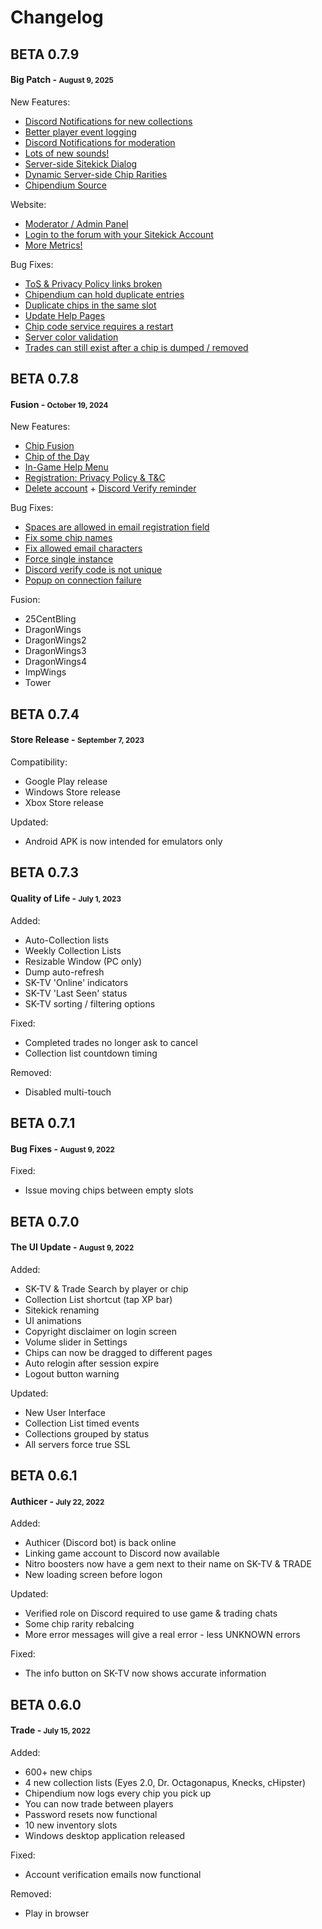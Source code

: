 # Changelog

## **BETA 0.7.9**
#### Big Patch - <small>August 9, 2025</small>
New Features:
+ [Discord Notifications for new collections](https://github.com/SitekickRemastered/Game/issues/63)
+ [Better player event logging](https://github.com/SitekickRemastered/Game/issues/65)
+ [Discord Notifications for moderation](https://github.com/SitekickRemastered/Game/issues/70)
+ [Lots of new sounds!](https://github.com/SitekickRemastered/Game/issues/88)
+ [Server-side Sitekick Dialog](https://github.com/SitekickRemastered/Game/issues/94)
+ [Dynamic Server-side Chip Rarities](https://github.com/SitekickRemastered/Game/issues/81)
+ [Chipendium Source](https://github.com/SitekickRemastered/Game/issues/68)

Website:
+ [Moderator / Admin Panel](https://github.com/SitekickRemastered/Game/issues/10)
+ [Login to the forum with your Sitekick Account](https://github.com/SitekickRemastered/Game/issues/92)
+ [More Metrics!](https://github.com/SitekickRemastered/Game/issues/66)

Bug Fixes:
+ [ToS & Privacy Policy links broken](https://github.com/SitekickRemastered/Game/issues/85)
+ [Chipendium can hold duplicate entries](https://github.com/SitekickRemastered/Game/issues/87)
+ [Duplicate chips in the same slot](https://github.com/SitekickRemastered/Game/issues/64)
+ [Update Help Pages](https://github.com/SitekickRemastered/Game/issues/89)
+ [Chip code service requires a restart](https://github.com/SitekickRemastered/Game/issues/83)
+ [Server color validation](https://github.com/SitekickRemastered/Game/issues/75)
+ [Trades can still exist after a chip is dumped / removed](https://github.com/SitekickRemastered/Game/issues/42)

## **BETA 0.7.8**
#### Fusion - <small>October 19, 2024</small>
New Features:

+ [Chip Fusion](https://github.com/SitekickRemastered/Game/issues/11)
+ [Chip of the Day](https://github.com/SitekickRemastered/Game/issues/25)
+ [In-Game Help Menu](https://github.com/SitekickRemastered/Game/issues/5)
+ [Registration: Privacy Policy & T&C](https://github.com/SitekickRemastered/Game/issues/40)
+ [Delete account](https://github.com/SitekickRemastered/Game/issues/19) + [Discord Verify reminder](https://github.com/SitekickRemastered/Game/issues/1)

Bug Fixes:

+ [Spaces are allowed in email registration field](https://github.com/SitekickRemastered/Game/issues/18)
+ [Fix some chip names](https://github.com/SitekickRemastered/Game/issues/26)
+ [Fix allowed email characters](https://github.com/SitekickRemastered/Game/issues/37)
+ [Force single instance](https://github.com/SitekickRemastered/Game/issues/35)
+ [Discord verify code is not unique](https://github.com/SitekickRemastered/Game/issues/29)
+ [Popup on connection failure](https://github.com/SitekickRemastered/Game/issues/48)

Fusion:

+ 25CentBling
+ DragonWings
+ DragonWings2
+ DragonWings3
+ DragonWings4
+ ImpWings
+ Tower

## **BETA 0.7.4**
#### Store Release - <small>September 7, 2023</small>
Compatibility:

- Google Play release
- Windows Store release
- Xbox Store release

Updated:

- Android APK is now intended for emulators only

## **BETA 0.7.3**
#### Quality of Life - <small>July 1, 2023</small>

Added:

- Auto-Collection lists
- Weekly Collection Lists
- Resizable Window (PC only)
- Dump auto-refresh
- SK-TV 'Online' indicators
- SK-TV 'Last Seen' status
- SK-TV sorting / filtering options

Fixed:

- Completed trades no longer ask to cancel
- Collection list countdown timing

Removed:

- Disabled multi-touch

## **BETA 0.7.1**
#### Bug Fixes - <small>August 9, 2022</small>
Fixed:

- Issue moving chips between empty slots
    
## **BETA 0.7.0**
#### The UI Update - <small>August 9, 2022</small>

Added:
    
- SK-TV & Trade Search by player or chip
- Collection List shortcut (tap XP bar)
- Sitekick renaming
- UI animations
- Copyright disclaimer on login screen
- Volume slider in Settings
- Chips can now be dragged to different pages
- Auto relogin after session expire
- Logout button warning

Updated:

- New User Interface
- Collection List timed events
- Collections grouped by status
- All servers force true SSL

## **BETA 0.6.1**
#### Authicer - <small>July 22, 2022</small>

Added:

- Authicer (Discord bot) is back online
- Linking game account to Discord now available
- Nitro boosters now have a gem next to their name on SK-TV & TRADE
- New loading screen before logon

Updated:

- Verified role on Discord required to use game & trading chats
- Some chip rarity rebalcing
- More error messages will give a real error - less UNKNOWN errors

Fixed:

- The info button on SK-TV now shows accurate information
    
## **BETA 0.6.0**
#### Trade - <small>July 15, 2022</small>

Added:

- 600+ new chips
- 4 new collection lists (Eyes 2.0, Dr. Octagonapus, Knecks, cHipster)
- Chipendium now logs every chip you pick up
- You can now trade between players
- Password resets now functional
- 10 new inventory slots
- Windows desktop application released

Fixed:

- Account verification emails now functional

Removed:

- Play in browser